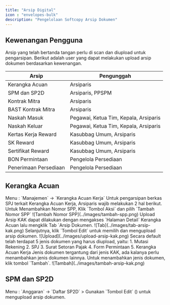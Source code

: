 ```yaml
---
title: "Arsip Digital"
icon : "envelopes-bulk"
description: "Pengelolaan Softcopy Arsip Dokumen"
---
```


## Kewenangan Pengguna
Arsip yang telah bertanda tangan perlu di scan dan diupload untuk pengarsipan.
Berikut adalah user yang dapat melakukan upload arsip dokumen berdasarkan kewenangan.

| Arsip                 | Pengunggah                            |
| --------              | ------------------------------------- |
| Kerangka Acuan        | Arsiparis                             |
| SPM dan SP2D          | Arsiparis, PPSPM                      |
| Kontrak Mitra         | Arsiparis                             |
| BAST Kontrak Mitra    | Arsiparis                             |
| Naskah Masuk          | Pegawai, Ketua Tim, Kepala, Arsiparis |
| Naskah Keluar         | Pegawai, Ketua Tim, Kepala, Arsiparis |
| Kertas Kerja Reward   | Kasubbag Umum, Arsiparis              |
| SK Reward             | Kasubbag Umum, Arsiparis              |
| Sertifikat Reward     | Kasubbag Umum, Arsiparis              |
| BON Permintaan        | Pengelola Persediaan                  |
| Penerimaan Persediaan | Pengelola Persediaan                  |

## Kerangka Acuan
<Note>
   Menu : `Manajemen` -> `Kerangka Acuan Kerja` 
</Note>
Untuk pengarsipan berkas SPJ terkait Kerangka Acuan Kerja, Arsiparis wajib melakukan 2 hal berikut.
<Steps>
    <Step title="Menambahkan Nomor SPP pada KAK">
        Untuk Menambahkan Nomor SPP, Klik `Tombol Aksi` dan pilih `Tambah Nomor SPP`
        <Frame caption="Menambahkan Nomor SPP pada Kerangka Acuan Kerja">
        ![Tambah Nomor SPP](../images/tambah-spp.png)
        </Frame>
    </Step>
    <Step title="Mengupload Arsip">
        Upload Arsip KAK dapat dilakukan dengan mengakses `Halaman Detail` Kerangka Acuan lalu mengklik Tab `Arsip Dokumen.
        <Frame caption="Tab Arsip Dokumen">
        ![Tab](../images/tab-arsip-kak.png)
        </Frame>
        Selanjutnya, klik `Tombol Edit` untuk memilih dan mengupload arsip dokumen.
        <Frame caption="Tombol Edit untuk upload arsip">
        ![Upload](../images/upload-arsip-kak.png)
        </Frame>
        <Tip>
            Secara default telah terdapat 5 jenis dokumen yang harus diupload, yaitu:
            1. Mutasi Rekening
            2. SPJ
            3. Surat Setoran Pajak
            4. Form Permintaan
            5. Kerangka Acuan Kerja
        </Tip>
        Jenis dokumen tergantung dari jenis KAK, ada kalanya perlu menambahkan jenis dokumen lainnya. Untuk menambahkan jenis dokumen, klik tombol `Tambah`.
        <Frame caption="Menambah Jenis Dokumen">
        ![Tambah](../images/tambah-arsip-kak.png)
        </Frame>
    </Step>
</Steps>

## SPM dan SP2D
<Note>
   Menu : `Anggaran` -> `Daftar SP2D` 
   > Gunakan `Tombol Edit` (<Icon icon="pen-to-square" />) untuk mengupload arsip dokumen.
</Note>
